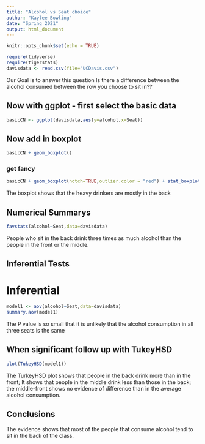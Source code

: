 ```yaml
---
title: "Alcohol vs Seat choice"
author: "Kaylee Bowling"
date: "Spring 2021"
output: html_document
---
```


```r
knitr::opts_chunk$set(echo = TRUE)
```

```r
require(tidyverse)
require(tigerstats)
davisdata <- read.csv(file="UCDavis.csv")
```
Our Goal is to answer this question Is there a difference between the alcohol consumed between the row
you choose to sit in??

## Now with ggplot - first select the basic data

```r
basicCN <- ggplot(davisdata,aes(y=alcohol,x=Seat))
```
## Now add in boxplot

```r
basicCN + geom_boxplot()
```
  
  
### get fancy  

```r
basicCN + geom_boxplot(notch=TRUE,outlier.color = "red") + stat_boxplot(geom ='errorbar') + labs(title="Fancy notch boxplot \n with 2 lines")
```


The boxplot shows that the heavy drinkers are mostly in the back

## Numerical Summarys 

```r
favstats(alcohol~Seat,data=davisdata)
```
People who sit in the back drink three times as much alcohol than the people in the front or the middle.
  
## Inferential Tests

# Inferential

```r
model1 <- aov(alcohol~Seat,data=davisdata)
summary.aov(model1)
```
The P value is so small that it is unlikely that the alcohol consumption in all three seats is the same 
  
## When significant follow up with TukeyHSD  

```r
plot(TukeyHSD(model1))
```
  
The TurkeyHSD plot shows that people in the back drink more than in the front; It shows that people in the middle drink less than those in the back; the middle-front shows no evidence of difference than in the average alcohol consumption.
  
## Conclusions

The evidence shows that most of the people that consume alcohol tend to sit in the back of the class. 
  

